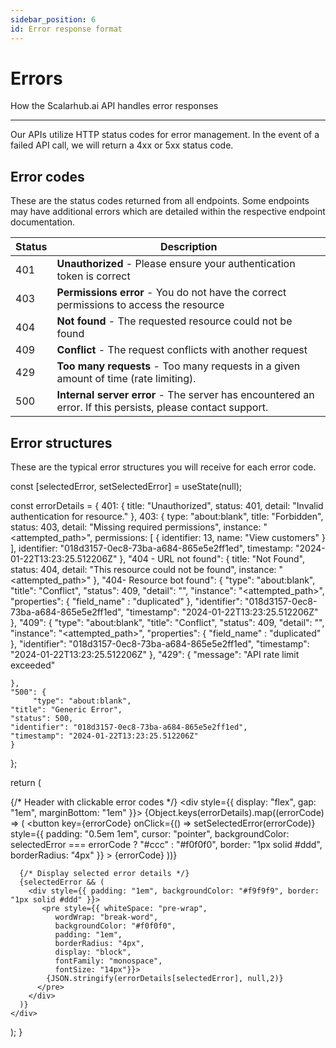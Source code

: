 ```yaml
---
sidebar_position: 6
id: Error response format
---
```


# Errors

How the Scalarhub.ai API handles error responses
<hr/>

Our APIs utilize HTTP status codes for error management. In the event of a failed API call, we will return a 4xx or 5xx status code.

## Error codes

These are the status codes returned from all endpoints. Some endpoints may have additional errors which are detailed within the respective endpoint documentation.

| Status | Description |
|--------|-------------|
| 401    | **Unauthorized** - Please ensure your authentication token is correct |
| 403    | **Permissions error** - You do not have the correct permissions to access the resource |
| 404    | **Not found** - The requested resource could not be found |
| 409    | **Conflict** - The request conflicts with another request |
| 429    | **Too many requests** - Too many requests in a given amount of time (rate limiting). |
| 500    | **Internal server error** - The server has encountered an error. If this persists, please contact support. |

## Error structures

These are the typical error structures you will receive for each error code.

<ToggleErrorTable />

  const [selectedError, setSelectedError] = useState(null);

  const errorDetails = {
    401: {
      title: "Unauthorized",
      status: 401,
      detail: "Invalid authentication for resource."
    },
    403: {
      type: "about:blank",
      title: "Forbidden",
      status: 403,
      detail: "Missing required permissions",
      instance: "<attempted_path>",
      permissions: [
        {
          identifier: 13,
          name: "View customers"
        }
      ],
      identifier: "018d3157-0ec8-73ba-a684-865e5e2ff1ed",
      timestamp: "2024-01-22T13:23:25.512206Z"
    },
    "404 - URL not found": {
      title: "Not Found",
      status: 404,
      detail: "This resource could not be found",
      instance: "<attempted_path>"
    },
    "404- Resource bot found": {
    "type": "about:blank",
    "title": "Conflict",
    "status": 409,
    "detail": "<formatted SQL detailMessage>",
    "instance": "<attempted_path>",
    "properties": {
        "field_name" : "duplicated"
    },
    "identifier": "018d3157-0ec8-73ba-a684-865e5e2ff1ed",
    "timestamp": "2024-01-22T13:23:25.512206Z"
    },
    "409": {
    "type": "about:blank",
    "title": "Conflict",
    "status": 409,
    "detail": "<formatted SQL detailMessage>",
    "instance": "<attempted_path>",
    "properties": {
        "field_name" : "duplicated"
    },
    "identifier": "018d3157-0ec8-73ba-a684-865e5e2ff1ed",
    "timestamp": "2024-01-22T13:23:25.512206Z"
    },
    "429": {
  "message": "API rate limit exceeded"

    },
    "500": {
         "type": "about:blank",
    "title": "Generic Error",
    "status": 500,
    "identifier": "018d3157-0ec8-73ba-a684-865e5e2ff1ed",
    "timestamp": "2024-01-22T13:23:25.512206Z"
    }
  };
  
  return (
    <div>
      {/* Header with clickable error codes */}
      <div style={{ display: "flex", gap: "1em", marginBottom: "1em" }}>
        {Object.keys(errorDetails).map((errorCode) => (
          <button
            key={errorCode}
            onClick={() => setSelectedError(errorCode)}
            style={{
              padding: "0.5em 1em",
              cursor: "pointer",
              backgroundColor: selectedError === errorCode ? "#ccc" : "#f0f0f0",
              border: "1px solid #ddd",
              borderRadius: "4px"
            }}
          >
            {errorCode}
          </button>
        ))}
      </div>

      {/* Display selected error details */}
      {selectedError && (
        <div style={{ padding: "1em", backgroundColor: "#f9f9f9", border: "1px solid #ddd" }}>
           <pre style={{ whiteSpace: "pre-wrap",
              wordWrap: "break-word",
              backgroundColor: "#f0f0f0",
              padding: "1em",
              borderRadius: "4px",
              display: "block",
              fontFamily: "monospace",
              fontSize: "14px"}}>
            {JSON.stringify(errorDetails[selectedError], null,2)}
          </pre>
        </div>
      )}
    </div>
  );
}
  